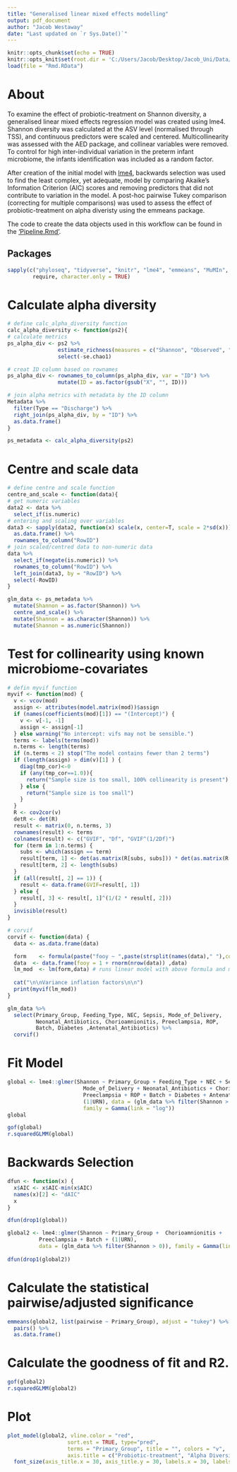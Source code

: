 ```yaml
---
title: "Generalised linear mixed effects modelling"
output: pdf_document
author: "Jacob Westaway"
date: "Last updated on `r Sys.Date()`"
---
```


```r
knitr::opts_chunk$set(echo = TRUE)
knitr::opts_knit$set(root.dir = 'C:/Users/Jacob/Desktop/Jacob_Uni/Data/Long_term_effects_of_probiotics')
load(file = "Rmd.RData")
```

# About

To examine the effect of probiotic-treatment on Shannon diversity, a generalised linear mixed effects regression model was created using lme4. Shannon diversity was calculated at the ASV level (normalised through TSS), and continuous predictors were scaled and centered. Multicollinearity was assessed with the AED package, and collinear variables were removed. To control for high inter-individual variation in the preterm infant microbiome, the infants identification was included as a random factor. 

After creation of the initial model with [lme4](https://cran.r-project.org/web/packages/lme4/vignettes/lmer.pdf), backwards selection was used to find the least complex, yet adequate, model by comparing Akaike’s Information Criterion (AIC) scores and removing predictors that did not contribute to variation in the model. A post-hoc pairwise Tukey comparison (correcting for multiple comparisons) was used to assess the effect of probiotic-treatment on alpha diveristy using the emmeans package. 

The code to create the data objects used in this workflow can be found in the ['Pipeline.Rmd'](https://github.com/JacobAFW/Long_term_effects_of_probiotics).

## Packages

```r
sapply(c("phyloseq", "tidyverse", "knitr", "lme4", "emmeans", "MuMIn", "aods3", "sjPlot"), 
        require, character.only = TRUE)
```

# Calculate alpha diversity

```r
# define calc_alpha_diversity function
calc_alpha_diversity <- function(ps2){
# calculate metrics
ps_alpha_div <- ps2 %>%
                estimate_richness(measures = c("Shannon", "Observed", "Chao1")) %>% 
                select(-se.chao1)

# creat ID column based on rownames
ps_alpha_div <- rownames_to_column(ps_alpha_div, var = "ID") %>% 
                mutate(ID = as.factor(gsub("X", "", ID)))

# join alpha metrics with metadata by the ID column
Metadata %>%
  filter(Type == "Discharge") %>% 
  right_join(ps_alpha_div, by = "ID") %>%
  as.data.frame() 
}

ps_metadata <- calc_alpha_diversity(ps2) 
```

# Centre and scale data

```r
# define centre and scale function
centre_and_scale <- function(data){
# get numeric variables
data2 <- data %>% 
  select_if(is.numeric)
# entering and scaling over variables
data3 <- sapply(data2, function(x) scale(x, center=T, scale = 2*sd(x))) %>% 
  as.data.frame() %>% 
  rownames_to_column("RowID")
# join scaled/centred data to non-numeric data
data %>% 
  select_if(negate(is.numeric)) %>%
  rownames_to_column("RowID") %>% 
  left_join(data3, by = "RowID") %>%
  select(-RowID)
}

glm_data <- ps_metadata %>% 
  mutate(Shannon = as.factor(Shannon)) %>% 
  centre_and_scale() %>% 
  mutate(Shannon = as.character(Shannon)) %>% 
  mutate(Shannon = as.numeric(Shannon))
```

# Test for collinearity using known microbiome-covariates

```r
# defin myvif function
myvif <- function(mod) {
  v <- vcov(mod)
  assign <- attributes(model.matrix(mod))$assign
  if (names(coefficients(mod)[1]) == "(Intercept)") {
    v <- v[-1, -1]
    assign <- assign[-1]
  } else warning("No intercept: vifs may not be sensible.")
  terms <- labels(terms(mod))
  n.terms <- length(terms)
  if (n.terms < 2) stop("The model contains fewer than 2 terms")
  if (length(assign) > dim(v)[1] ) {
    diag(tmp_cor)<-0
    if (any(tmp_cor==1.0)){
      return("Sample size is too small, 100% collinearity is present")
    } else {
      return("Sample size is too small")
    }
  }
  R <- cov2cor(v)
  detR <- det(R)
  result <- matrix(0, n.terms, 3)
  rownames(result) <- terms
  colnames(result) <- c("GVIF", "Df", "GVIF^(1/2Df)")
  for (term in 1:n.terms) {
    subs <- which(assign == term)
    result[term, 1] <- det(as.matrix(R[subs, subs])) * det(as.matrix(R[-subs, -subs]))/detR
    result[term, 2] <- length(subs)
  }
  if (all(result[, 2] == 1)) {
    result <- data.frame(GVIF=result[, 1])
  } else {
    result[, 3] <- result[, 1]^(1/(2 * result[, 2]))
  }
  invisible(result)
}

# corvif
corvif <- function(data) {
  data <- as.data.frame(data)

  form    <- formula(paste("fooy ~ ",paste(strsplit(names(data)," "),collapse = " + ")))
  data  <- data.frame(fooy = 1 + rnorm(nrow(data)) ,data)
  lm_mod  <- lm(form,data) # runs linear model with above formula and metadata
  
  cat("\n\nVariance inflation factors\n\n")
  print(myvif(lm_mod))
}

glm_data %>% 
  select(Primary_Group, Feeding_Type, NEC, Sepsis, Mode_of_Delivery, 
         Neonatal_Antibiotics, Chorioamnionitis, Preeclampsia, ROP, 
         Batch, Diabetes ,Antenatal_Antibiotics) %>% 
  corvif()
```


# Fit Model

```r
global <- lme4::glmer(Shannon ~ Primary_Group + Feeding_Type + NEC + Sepsis + 
                        Mode_of_Delivery + Neonatal_Antibiotics + Chorioamnionitis + 
                        Preeclampsia + ROP + Batch + Diabetes + Antenatal_Antibiotics + 
                        (1|URN), data = (glm_data %>% filter(Shannon > 0)), 
                        family = Gamma(link = "log")) 
global
```

```r
gof(global)
r.squaredGLMM(global)
```


# Backwards Selection

```r
dfun <- function(x) {
  x$AIC <- x$AIC-min(x$AIC)
  names(x)[2] <- "dAIC"
  x
}

dfun(drop1(global))

global2 <- lme4::glmer(Shannon ~ Primary_Group +  Chorioamnionitis +
          Preeclampsia + Batch + (1|URN), 
          data = (glm_data %>% filter(Shannon > 0)), family = Gamma(link = "log"))  
  
dfun(drop1(global2))
```

# Calculate the statistical pairwise/adjusted significance

```r
emmeans(global2, list(pairwise ~ Primary_Group), adjust = "tukey") %>% 
  pairs() %>% 
  as.data.frame() 
```

# Calculate the goodness of fit and R2.

```r
gof(global2)
r.squaredGLMM(global2)
```

# Plot

```r
plot_model(global2, vline.color = "red", 
                   sort.est = TRUE, type="pred", 
                   terms = "Primary_Group", title = "", colors = "v",
                   axis.title = c("Probiotic-treatment", "Alpha Diversity")) +
  font_size(axis_title.x = 30, axis_title.y = 30, labels.x = 30, labels.y = 30) 
```

